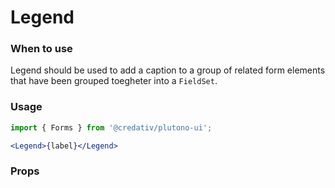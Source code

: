 
<Meta title="MDX|Legend" component={Legend} />

# Legend


### When to use

Legend should be used to add a caption to a group of related form elements that have been grouped toegheter into a `FieldSet`. 


### Usage

```jsx
import { Forms } from '@credativ/plutono-ui';

<Legend>{label}</Legend>
```

### Props
<Props of={Legend} />
